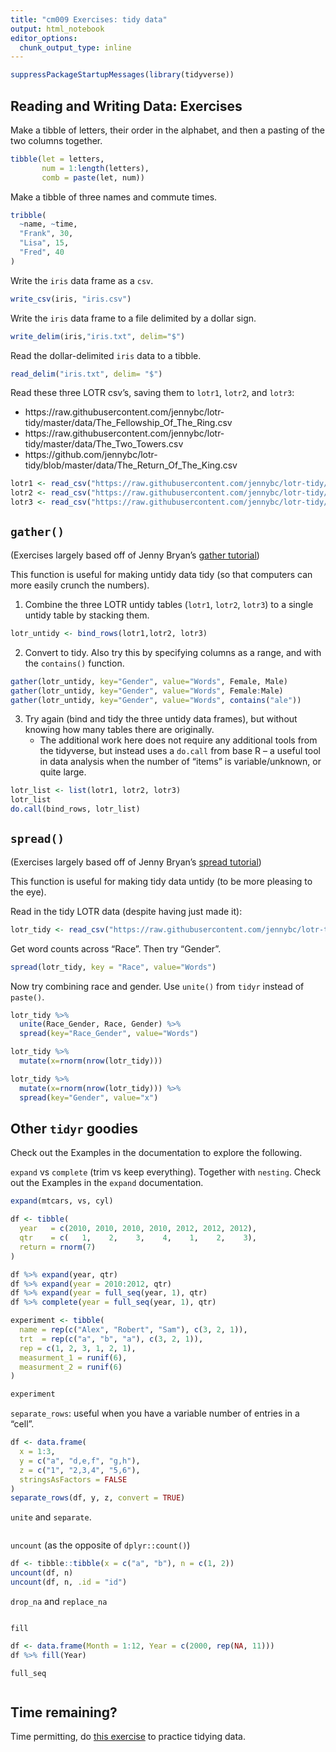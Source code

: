 ```yaml
---
title: "cm009 Exercises: tidy data"
output: html_notebook
editor_options: 
  chunk_output_type: inline
---
```


```r
suppressPackageStartupMessages(library(tidyverse))
```

## Reading and Writing Data: Exercises

Make a tibble of letters, their order in the alphabet, and then a pasting of the two columns together.

```r
tibble(let = letters, 
       num = 1:length(letters),
       comb = paste(let, num))
```

Make a tibble of three names and commute times.

```r
tribble(
  ~name, ~time,
  "Frank", 30, 
  "Lisa", 15,
  "Fred", 40
)
```


Write the `iris` data frame as a `csv`. 

```r
write_csv(iris, "iris.csv")
```

Write the `iris` data frame to a file delimited by a dollar sign. 

```r
write_delim(iris,"iris.txt", delim="$")
```

Read the dollar-delimited `iris` data to a tibble.

```r
read_delim("iris.txt", delim= "$")
```

Read these three LOTR csv's, saving them to `lotr1`, `lotr2`, and `lotr3`:

- https://raw.githubusercontent.com/jennybc/lotr-tidy/master/data/The_Fellowship_Of_The_Ring.csv
- https://raw.githubusercontent.com/jennybc/lotr-tidy/master/data/The_Two_Towers.csv
- https://github.com/jennybc/lotr-tidy/blob/master/data/The_Return_Of_The_King.csv

```r
lotr1 <- read_csv("https://raw.githubusercontent.com/jennybc/lotr-tidy/master/data/The_Fellowship_Of_The_Ring.csv")
lotr2 <- read_csv("https://raw.githubusercontent.com/jennybc/lotr-tidy/master/data/The_Two_Towers.csv")
lotr3 <- read_csv("https://raw.githubusercontent.com/jennybc/lotr-tidy/master/data/The_Return_Of_The_King.csv")
```

## `gather()`

(Exercises largely based off of Jenny Bryan's [gather tutorial](https://github.com/jennybc/lotr-tidy/blob/master/02-gather.md))

This function is useful for making untidy data tidy (so that computers can more easily crunch the numbers).

1. Combine the three LOTR untidy tables (`lotr1`, `lotr2`, `lotr3`) to a single untidy table by stacking them.  

```r
lotr_untidy <- bind_rows(lotr1,lotr2, lotr3)
```

2. Convert to tidy. Also try this by specifying columns as a range, and with the `contains()` function.

```r
gather(lotr_untidy, key="Gender", value="Words", Female, Male)
gather(lotr_untidy, key="Gender", value="Words", Female:Male)
gather(lotr_untidy, key="Gender", value="Words", contains("ale"))
```

3. Try again (bind and tidy the three untidy data frames), but without knowing how many tables there are originally. 
    - The additional work here does not require any additional tools from the tidyverse, but instead uses a `do.call` from base R -- a useful tool in data analysis when the number of "items" is variable/unknown, or quite large. 

```r
lotr_list <- list(lotr1, lotr2, lotr3)
lotr_list
do.call(bind_rows, lotr_list)
```

## `spread()`

(Exercises largely based off of Jenny Bryan's [spread tutorial](https://github.com/jennybc/lotr-tidy/blob/master/03-spread.md))

This function is useful for making tidy data untidy (to be more pleasing to the eye).

Read in the tidy LOTR data (despite having just made it):

```r
lotr_tidy <- read_csv("https://raw.githubusercontent.com/jennybc/lotr-tidy/master/data/lotr_tidy.csv")
```

Get word counts across "Race". Then try "Gender". 

```r
spread(lotr_tidy, key = "Race", value="Words")
```

Now try combining race and gender. Use `unite()` from `tidyr` instead of `paste()`. 

```r
lotr_tidy %>% 
  unite(Race_Gender, Race, Gender) %>% 
  spread(key="Race_Gender", value="Words")

```

```r
lotr_tidy %>% 
  mutate(x=rnorm(nrow(lotr_tidy)))
```


```r
lotr_tidy %>% 
  mutate(x=rnorm(nrow(lotr_tidy))) %>% 
  spread(key="Gender", value="x")
```


## Other `tidyr` goodies

Check out the Examples in the documentation to explore the following.

`expand` vs `complete` (trim vs keep everything). Together with `nesting`. Check out the Examples in the `expand` documentation.

```r
expand(mtcars, vs, cyl)
```

```r
df <- tibble(
  year   = c(2010, 2010, 2010, 2010, 2012, 2012, 2012),
  qtr    = c(   1,    2,    3,    4,    1,    2,    3),
  return = rnorm(7)
)

df %>% expand(year, qtr)
df %>% expand(year = 2010:2012, qtr)
df %>% expand(year = full_seq(year, 1), qtr)
df %>% complete(year = full_seq(year, 1), qtr)
```


```r
experiment <- tibble(
  name = rep(c("Alex", "Robert", "Sam"), c(3, 2, 1)),
  trt  = rep(c("a", "b", "a"), c(3, 2, 1)),
  rep = c(1, 2, 3, 1, 2, 1),
  measurment_1 = runif(6),
  measurment_2 = runif(6)
)

experiment
```


`separate_rows`: useful when you have a variable number of entries in a "cell".

```r
df <- data.frame(
  x = 1:3,
  y = c("a", "d,e,f", "g,h"),
  z = c("1", "2,3,4", "5,6"),
  stringsAsFactors = FALSE
)
separate_rows(df, y, z, convert = TRUE)
```

`unite` and `separate`.

```r

```

`uncount` (as the opposite of `dplyr::count()`)

```r
df <- tibble::tibble(x = c("a", "b"), n = c(1, 2))
uncount(df, n)
uncount(df, n, .id = "id")
```


`drop_na` and `replace_na`

```r

```

`fill`

```r
df <- data.frame(Month = 1:12, Year = c(2000, rep(NA, 11)))
df %>% fill(Year)
```


`full_seq`

```r

```


## Time remaining?

Time permitting, do [this exercise](https://github.com/jennybc/lotr-tidy/blob/master/02-gather.md#exercises) to practice tidying data. 